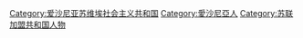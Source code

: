 [[Category:爱沙尼亚苏维埃社会主义共和国|Category:爱沙尼亚苏维埃社会主义共和国]]
[[Category:愛沙尼亞人|Category:愛沙尼亞人]]
[[Category:苏联加盟共和国人物|Category:苏联加盟共和国人物]]